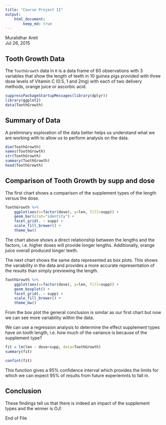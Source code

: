 ```yaml
---
title: "Course Project II"
output: 
    html_document: 
        keep_md: true
---
```


Muralidhar Areti  
Jul 26, 2015

## Tooth Growth Data
The `ToothGrowth` data in `R` is a data frame of 60 observations with 3 variables that show the length of teeth in 10 guinea pigs provided with three dose levels of Vitamin C (0.5, 1 and 2mg) with each of two delivery methods, orange juice or ascorbic acid. 

```r
suppressPackageStartupMessages(library(dplyr))
library(ggplot2)
data(ToothGrowth)
```

## Summary of Data
A preliminary exploration of the data better helps us understand what we are working with to allow us to perform analysis on the data. 
```r
dim(ToothGrowth)
names(ToothGrowth)
str(ToothGrowth)
summary(ToothGrowth)
head(ToothGrowth)
```

## Comparison of Tooth Growth by supp and dose
The first chart shows a comparison of the supplement types of the length versus the dose.  

```r
ToothGrowth %>%
    ggplot(aes(x=factor(dose), y=len, fill=supp)) +
    geom_bar(stat="identity") +
    facet_grid(. ~ supp) + 
    scale_fill_brewer() +
    theme_bw()
```

The chart above shows a direct relationship between the lengths and the factors, i.e. higher doses will provide longer lengths. Additionally, orange juice overall produced longer teeth.  

The next chart shows the same data represented as box plots. This shows the variability in the data and provides a more accurate representation of the results than simply previewing the length. 

```r
ToothGrowth %>%
    ggplot(aes(x=factor(dose), y=len, fill=supp)) + 
    geom_boxplot() + 
    facet_grid(. ~ supp) + 
    scale_fill_brewer() + 
    theme_bw()
```

From the box plot the general conclusion is similar as our first chart but now we can see more variability within the data. 

We can use a regression analysis to determine the effect supplement types have on tooth length, i.e. how much of the variance is because of the supplement type?

```r
fit = lm(len ~ dose+supp, data=ToothGrowth)
summary(fit)
```

```r
confint(fit)
```

This function gives a 95% confidence interval which provides the limits for which we can expect 95% of results from future experiemnts to fall in. 

## Conclusion
These findings tell us that there is indeed an impact of the supplement types and the winner is OJ!

End of File